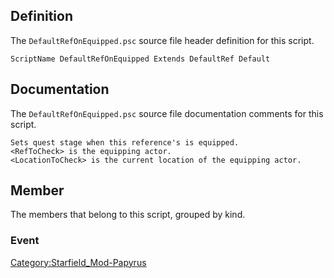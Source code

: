 {{Script_Object_Summary
| title = DefaultRefOnEquipped
| name = [[SFM:Script-DefaultRefOnEquipped|DefaultRefOnEquipped]]
| extends = [[SFM:Script-DefaultRef|DefaultRef]] → [[SFM:Script-DefaultRefParent|DefaultRefParent]] → [[SFM:Script-ObjectReference|ObjectReference]] → [[SFM:Script-Form|Form]] → [[SFM:Script-ScriptObject|ScriptObject]]
| flags = Default
}}


== Definition ==
The <code>DefaultRefOnEquipped.psc</code> source file header definition for this script.

<source lang="papyrus">
ScriptName DefaultRefOnEquipped Extends DefaultRef Default
</source>


== Documentation ==
The <code>DefaultRefOnEquipped.psc</code> source file documentation comments for this script.

<source>
Sets quest stage when this reference's is equipped.
<RefToCheck> is the equipping actor.
<LocationToCheck> is the current location of the equipping actor.
</source>


== Member ==
The members that belong to this script, grouped by kind.

=== Event ===
{{Script_Object_Member_Summary
| title = OnEquipped
| script = [[SFM:Script-DefaultRefOnEquipped|DefaultRefOnEquipped]]
| name = [[SFM:Script-DefaultRefOnEquipped/OnEquipped|OnEquipped]]
| kind = Event
| parameters = Actor akActor
}}


[[Category:Starfield_Mod-Papyrus]]
